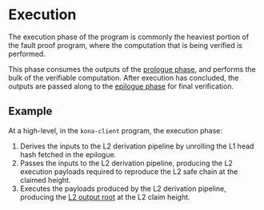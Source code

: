 # Execution

The execution phase of the program is commonly the heaviest portion of the fault proof program, where the computation
that is being verified is performed.

This phase consumes the outputs of the [prologue phase](/sdk/fpp-dev/prologue), and performs the bulk of the verifiable
computation. After execution has concluded, the outputs are passed along to the [epilogue phase](/sdk/fpp-dev/epilogue) for
final verification.

## Example

At a high-level, in the `kona-client` program, the execution phase:

1. Derives the inputs to the L2 derivation pipeline by unrolling the L1 head hash fetched in the epilogue.
1. Passes the inputs to the L2 derivation pipeline, producing the L2 execution payloads required to reproduce
   the L2 safe chain at the claimed height.
1. Executes the payloads produced by the L2 derivation pipeline, producing the [L2 output root][l2-output-root] at the
   L2 claim height.


[l2-output-root]: https://specs.optimism.io/protocol/proposals.html#l2-output-commitment-construction
